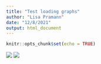 ```yaml
---
title: "Test loading graphs"
author: "Lisa Pramann"
date: "12/8/2021"
output: html_document
---
```


```r
knitr::opts_chunk$set(echo = TRUE)
```


![](../graphs/tourism_summer_total.gif)
![](../graphs/tourism_total_2020_2021.gif)


